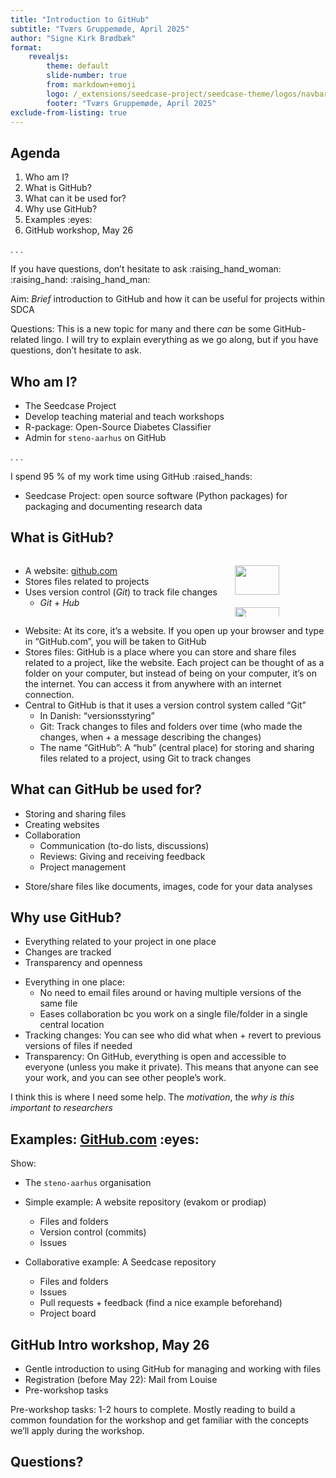 ```yaml
---
title: "Introduction to GitHub"
subtitle: "Tværs Gruppemøde, April 2025"
author: "Signe Kirk Brødbæk"
format: 
    revealjs:
        theme: default
        slide-number: true
        from: markdown+emoji
        logo: /_extensions/seedcase-project/seedcase-theme/logos/navbar-logo-seedcase-project.svg
        footer: "Tværs Gruppemøde, April 2025"
exclude-from-listing: true
---
```


## Agenda

1.  Who am I?
2.  What is GitHub?
3.  What can it be used for?
4.  Why use GitHub?
5.  Examples :eyes:
6.  GitHub workshop, May 26

. . .

If you have questions, don't hesitate to ask :raising_hand_woman:
:raising_hand: :raising_hand_man:

::: notes
Aim: *Brief* introduction to GitHub and how it can be useful for
projects within SDCA

Questions: This is a new topic for many and there *can* be some
GitHub-related lingo. I will try to explain everything as we go along,
but if you have questions, don't hesitate to ask.
:::

## Who am I?

-   The Seedcase Project
-   Develop teaching material and teach workshops
-   R-package: Open-Source Diabetes Classifier
-   Admin for `steno-aarhus` on GitHub

. . .

I spend 95 % of my work time using GitHub :raised_hands:

::: notes
-   Seedcase Project: open source software (Python packages) for
    packaging and documenting research data
:::

## What is GitHub?

::::: columns
::: {.column width="70%"}
-   A website: [github.com](https://github.com)
-   Stores files related to projects
-   Uses version control (*Git*) to track file changes
    -   *Git* + *Hub*
:::

::: {.column width="30%"}
![](/posts/github-intro-tvaers-2025/logo-github.svg){width="70%"}
![](/posts/github-intro-tvaers-2025/logo-text-github.svg){width="70%"}
:::
:::::

::: notes
-   Website: At its core, it's a website. If you open up your browser
    and type in "GitHub.com", you will be taken to GitHub
-   Stores files: GitHub is a place where you can store and share files
    related to a project, like the website. Each project can be thought
    of as a folder on your computer, but instead of being on your
    computer, it's on the internet. You can access it from anywhere with
    an internet connection.
-   Central to GitHub is that it uses a version control system called
    "Git"
    -   In Danish: "versionsstyring"
    -   Git: Track changes to files and folders over time (who made the
        changes, when + a message describing the changes)
    -   The name "GitHub": A "hub" (central place) for storing and
        sharing files related to a project, using Git to track changes
:::

## What can GitHub be used for?

-   Storing and sharing files
-   Creating websites
-   Collaboration
    -   Communication (to-do lists, discussions)
    -   Reviews: Giving and receiving feedback
    -   Project management

::: notes
-   Store/share files like documents, images, code for your data
    analyses
:::

## Why use GitHub?

-   Everything related to your project in one place
-   Changes are tracked
-   Transparency and openness

::: notes
-   Everything in one place:
    -   No need to email files around or having multiple versions of the
        same file
    -   Eases collaboration bc you work on a single file/folder in a
        single central location
-   Tracking changes: You can see who did what when + revert to previous
    versions of files if needed
-   Transparency: On GitHub, everything is open and accessible to
    everyone (unless you make it private). This means that anyone can
    see your work, and you can see other people's work.

I think this is where I need some help. The *motivation*, the *why is
this important to researchers*
:::

## Examples: [GitHub.com](https://github.com) :eyes:

::: notes
Show:

-   The `steno-aarhus` organisation

-   Simple example: A website repository (evakom or prodiap)

    -   Files and folders
    -   Version control (commits)
    -   Issues

-   Collaborative example: A Seedcase repository

    -   Files and folders
    -   Issues
    -   Pull requests + feedback (find a nice example beforehand)
    -   Project board
:::

## GitHub Intro workshop, May 26

-   Gentle introduction to using GitHub for managing and working with
    files
-   Registration (before May 22): Mail from Louise
-   Pre-workshop tasks

::: notes
Pre-workshop tasks: 1-2 hours to complete. Mostly reading to build a
common foundation for the workshop and get familiar with the concepts
we'll apply during the workshop.
:::

## Questions?
